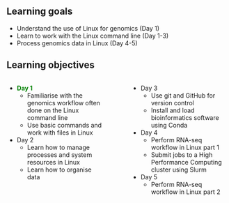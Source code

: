 ## Learning goals

<!--
High-level "big picture" objectives of the learning process.
This should be no more than 3 bullet points.
-->

<!--
## Lesson goals and objectives
<!--
This lesson is essentially the skeleton of the linux course.
We will present the genomics workflow done usually on linux and the subsequent 
days would be about learning and doing each step of the workflow while learning 
skills needed for that (e.g. version control, working on cluster using conda 
environments).
So the main goal in this lesson is to give them a shallow but comprehensive 
picture of the linux course. We can talk about this while presenting the 
learning goals and objectives below, highlighting at which point they are and 
then just present detail objectives or outline per talk.
Take care not to make this part very long, overwhelming them on the 1st day!
-->

- Understand the use of Linux for genomics (Day 1)
- Learn to work with the Linux command line (Day 1-3)
- Process genomics data in Linux (Day 4-5)

## Learning objectives

<!--
More concrete and measurable outputs.
This can range from 3 to 8 bullet points.
-->

:::: {.columns}

::: {.column width="47%"}
- <span style="color:green;">**Day 1**</span>
  + Familiarise with the genomics workflow often done on the Linux command line
  + Use basic commands and work with files in Linux
- Day 2
  + Learn how to manage processes and system resources in Linux 
  + Learn how to organise data
:::

::: {.column width="5%"}
:::

::: {.column width="47%"}
- Day 3
  + Use git and GitHub for version control 
  + Install and load bioinformatics software using Conda 
- Day 4
  + Perform RNA-seq workflow in Linux part 1
  + Submit jobs to a High Performance Computing cluster using Slurm
- Day 5
  + Perform RNA-seq workflow in Linux part 2
:::

::::

<!-- ## Time outline -->

<!--
COPIED FROM README.md

Breakdown of time segments for lecture and exercises addressing the objectives listed above.
These are example times; adapt time, and insert/remove rows as needed.
Requirements:
- The day starts at 9:30
- There is a 10+ min break in the morning
- There is a 1+ h lunch break
- There is a 10+ min break in the afternoon
- The day ends at 16:00
-->

<!-- | Activity                                                      |  Time | -->
<!-- |---------------------------------------------------------------|-------| -->
<!-- | Welcome, introductions, setup                                 | 09:30 | -->
<!-- | Talk 1 - Genomics on the Linux command line                   | 10:00 | -->
<!-- | Talk 2 - Introduction to the Linux command line               | 10:30 | -->
<!-- | **Morning Break**                                             | 11:00 | -->
<!-- | Talk 2 Exercise 1                                             | 11:20 | -->
<!-- | Talk 2 - Introduction to the Linux command line, continue     | 11:50 | -->
<!-- | **Lunch Break**                                               | 12:30 | -->
<!-- | Talk 2 Exercise 2                                             | 13:30 | -->
<!-- | Talk 3 - Working with files and streams in Linux              | 14:10 | -->
<!-- | **Afternoon Break**                                           | 14:40 | -->
<!-- | Talk 3 Exercise 1                                             | 15:00 | -->
<!-- | Talk 2 and 3 Advanced exercises                               | 15:30 | -->
<!-- | **Day End**                                                   | 16:00 | -->
